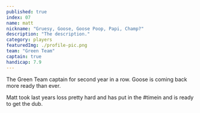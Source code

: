 ```yaml
---
published: true
index: 07
name: matt
nickname: "Gruesy, Goose, Goose Poop, Papi, Champ?"
description: "The description."
category: players
featuredImg: ./profile-pic.png
team: "Green Team"
captain: true
handicap: 7.9
---
```


The Green Team captain for second year in a row. Goose is coming back more ready than ever. 

Matt took last years loss pretty hard and has put in the #timein and is ready to get the dub.
